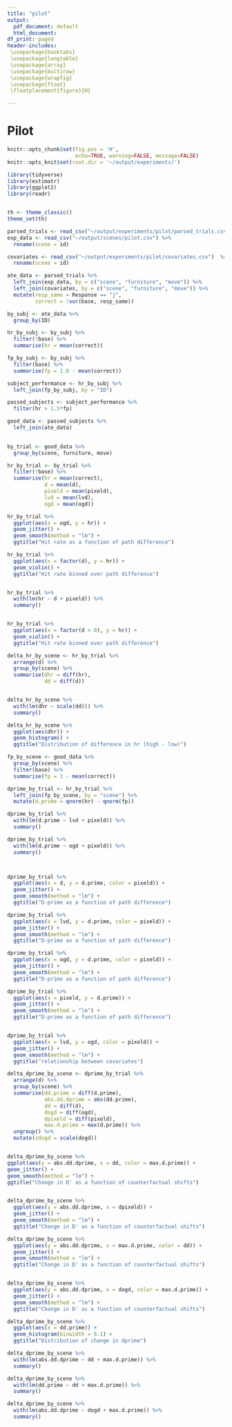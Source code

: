 ```yaml
---
title: "pilot"
output:
  pdf_document: default
  html_document:
df_print: paged
header-includes:
 \usepackage{booktabs}
 \usepackage{longtable}
 \usepackage{array}
 \usepackage{multirow}
 \usepackage{wrapfig}
 \usepackage{float}
 \floatplacement{figure}{H}

---
```


# Pilot

```r
knitr::opts_chunk$set(fig.pos = 'H', 
                      echo=TRUE, warning=FALSE, message=FALSE)
knitr::opts_knit$set(root.dir = '~/output/experiments/')

```



```r
library(tidyverse)
library(estimatr)
library(ggplot2)
library(readr)


th <- theme_classic()
theme_set(th)
```

```r

parsed_trials <- read_csv("~/output/experiments/pilot/parsed_trials.csv")
exp_data <- read_csv("~/output/scenes/pilot.csv") %>%
  rename(scene = id)

covariates <- read_csv("~/output/experiments/pilot/covariates.csv")  %>%
  rename(scene = id)


```

```r


ate_data <- parsed_trials %>%
  left_join(exp_data, by = c("scene", "furniture", "move")) %>%
  left_join(covariates, by = c("scene", "furniture", "move")) %>%
  mutate(resp_same = Response == "j",
         correct = !xor(base, resp_same))

```

```r

by_subj <- ate_data %>%
  group_by(ID)

hr_by_subj <- by_subj %>%
  filter(!base) %>%
  summarise(hr = mean(correct))

fp_by_subj <- by_subj %>%
  filter(base) %>%
  summarise(fp = 1.0 - mean(correct))

subject_performance <- hr_by_subj %>%
  left_join(fp_by_subj, by = "ID")

passed_subjects <- subject_performance %>%
  filter(hr > 1.5*fp)

good_data <- passed_subjects %>%
  left_join(ate_data)
  

```



```r

by_trial <- good_data %>%
  group_by(scene, furniture, move)

hr_by_trial <- by_trial %>%
  filter(!base) %>%
  summarise(hr = mean(correct),
            d = mean(d),
            pixeld = mean(pixeld),
            lvd = mean(lvd),
            ogd = mean(ogd))

hr_by_trial %>%
  ggplot(aes(x = ogd, y = hr)) + 
  geom_jitter() + 
  geom_smooth(method = "lm") + 
  ggtitle("Hit rate as a function of path difference")

hr_by_trial %>%
  ggplot(aes(x = factor(d), y = hr)) + 
  geom_violin() + 
  ggtitle("Hit rate binned over path difference")


hr_by_trial %>%
  with(lm(hr ~ d + pixeld)) %>% 
  summary()


hr_by_trial %>%
  ggplot(aes(x = factor(d > 0), y = hr)) + 
  geom_violin() + 
  ggtitle("Hit rate binned over path difference")
```

```r


delta_hr_by_scene <- hr_by_trial %>%
  arrange(d) %>%
  group_by(scene) %>%
  summarise(dhr = diff(hr),
            dd = diff(d))


delta_hr_by_scene %>%
  with(lm(dhr ~ scale(dd))) %>% 
  summary()

delta_hr_by_scene %>%
  ggplot(aes(dhr)) +
  geom_histogram() +
  ggtitle("Distribution of difference in hr (high - low)")


```

```r

fp_by_scene <- good_data %>%
  group_by(scene) %>%
  filter(base) %>%
  summarise(fp = 1 - mean(correct))

dprime_by_trial <- hr_by_trial %>%
  left_join(fp_by_scene, by = "scene") %>%
  mutate(d.prime = qnorm(hr) - qnorm(fp))

dprime_by_trial %>%
  with(lm(d.prime ~ lvd + pixeld)) %>%
  summary()

dprime_by_trial %>%
  with(lm(d.prime ~ ogd + pixeld)) %>%
  summary()



dprime_by_trial %>%
  ggplot(aes(x = d, y = d.prime, color = pixeld)) + 
  geom_jitter() + 
  geom_smooth(method = "lm") + 
  ggtitle("D-prime as a function of path difference")

dprime_by_trial %>%
  ggplot(aes(x = lvd, y = d.prime, color = pixeld)) + 
  geom_jitter() + 
  geom_smooth(method = "lm") + 
  ggtitle("D-prime as a function of path difference")

dprime_by_trial %>%
  ggplot(aes(x = ogd, y = d.prime, color = pixeld)) + 
  geom_jitter() + 
  geom_smooth(method = "lm") + 
  ggtitle("D-prime as a function of path difference")

dprime_by_trial %>%
  ggplot(aes(x = pixeld, y = d.prime)) + 
  geom_jitter() + 
  geom_smooth(method = "lm") + 
  ggtitle("D-prime as a function of path difference")


dprime_by_trial %>%
  ggplot(aes(x = lvd, y = ogd, color = pixeld)) + 
  geom_jitter() + 
  geom_smooth(method = "lm") + 
  ggtitle("relationship between covariates")

```

```r


delta_dprime_by_scene <- dprime_by_trial %>%
  arrange(d) %>%
  group_by(scene) %>%
  summarise(dd.prime = diff(d.prime),
            abs.dd.dprime = abs(dd.prime),
            dd = diff(d),
            dogd = diff(ogd),
            dpixeld = diff(pixeld),
            max.d.prime = max(d.prime)) %>%
  ungroup() %>%
  mutate(zdogd = scale(dogd))


delta_dprime_by_scene %>%
ggplot(aes(y = abs.dd.dprime, x = dd, color = max.d.prime)) +
geom_jitter() +
geom_smooth(method = "lm") +
ggtitle("Change in D' as a function of counterfactual shifts")


delta_dprime_by_scene %>%
  ggplot(aes(y = abs.dd.dprime, x = dpixeld)) +
  geom_jitter() +
  geom_smooth(method = "lm") +
  ggtitle("Change in D' as a function of counterfactual shifts")

delta_dprime_by_scene %>%
  ggplot(aes(y = abs.dd.dprime, x = max.d.prime, color = dd)) +
  geom_jitter() +
  geom_smooth(method = "lm") +
  ggtitle("Change in D' as a function of counterfactual shifts")


delta_dprime_by_scene %>%
  ggplot(aes(y = abs.dd.dprime, x = dogd, color = max.d.prime)) +
  geom_jitter() +
  geom_smooth(method = "lm") +
  ggtitle("Change in D' as a function of counterfactual shifts")

delta_dprime_by_scene %>%
  ggplot(aes(x = dd.prime)) +
  geom_histogram(binwidth = 0.1) +
  ggtitle("Distribution of change in dprime")


```


```r

delta_dprime_by_scene %>%
  with(lm(abs.dd.dprime ~ dd + max.d.prime)) %>% 
  summary()

delta_dprime_by_scene %>%
  with(lm(dd.prime ~ dd + max.d.prime)) %>% 
  summary()

delta_dprime_by_scene %>%
  with(lm(abs.dd.dprime ~ dogd + max.d.prime)) %>% 
  summary()
```